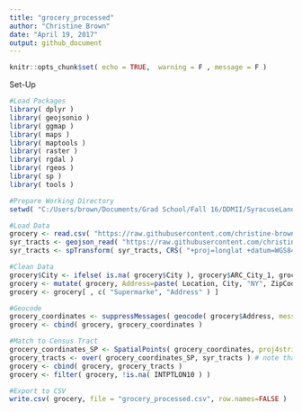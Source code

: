 ```yaml
---
title: "grocery_processed"
author: "Christine Brown"
date: "April 19, 2017"
output: github_document
---
```


```r
knitr::opts_chunk$set( echo = TRUE,  warning = F , message = F )
```
Set-Up
```r
#Load Packages
library( dplyr )
library( geojsonio )
library( ggmap )
library( maps )
library( maptools )
library( raster )
library( rgdal )
library( rgeos )
library( sp )
library( tools )

#Prepare Working Directory
setwd( "C:/Users/brown/Documents/Grad School/Fall 16/DDMII/SyracuseLandBank/DATA/PROCESSED_DATA" )

```


```r

#Load Data
grocery <- read.csv( "https://raw.githubusercontent.com/christine-brown/SyracuseLandBank/master/DATA/RAW_DATA/grocery_raw.csv", stringsAsFactors=FALSE )
syr_tracts <- geojson_read( "https://raw.githubusercontent.com/christine-brown/SyracuseLandBank/master/SHAPEFILES/SYRCensusTracts.geojson", method="local", what="sp" )
syr_tracts <- spTransform( syr_tracts, CRS( "+proj=longlat +datum=WGS84" ) )

#Clean Data
grocery$City <- ifelse( is.na( grocery$City ), grocery$ARC_City_1, grocery$City )
grocery <- mutate( grocery, Address=paste( Location, City, "NY", ZipCode, sep=", " ) )
grocery <- grocery[ , c( "Supermarke", "Address" ) ]

#Geocode
grocery_coordinates <- suppressMessages( geocode( grocery$Address, messaging=F ) )
grocery <- cbind( grocery, grocery_coordinates )

#Match to Census Tract
grocery_coordinates_SP <- SpatialPoints( grocery_coordinates, proj4string=CRS("+proj=longlat +datum=WGS84" ) )
grocery_tracts <- over( grocery_coordinates_SP, syr_tracts ) # note that this will only provide information for stores in Syracuse census tracts, so many of the stores will have NA as values
grocery <- cbind( grocery, grocery_tracts )
grocery <- filter( grocery, !is.na( INTPTLON10 ) )

#Export to CSV
write.csv( grocery, file = "grocery_processed.csv", row.names=FALSE )

```